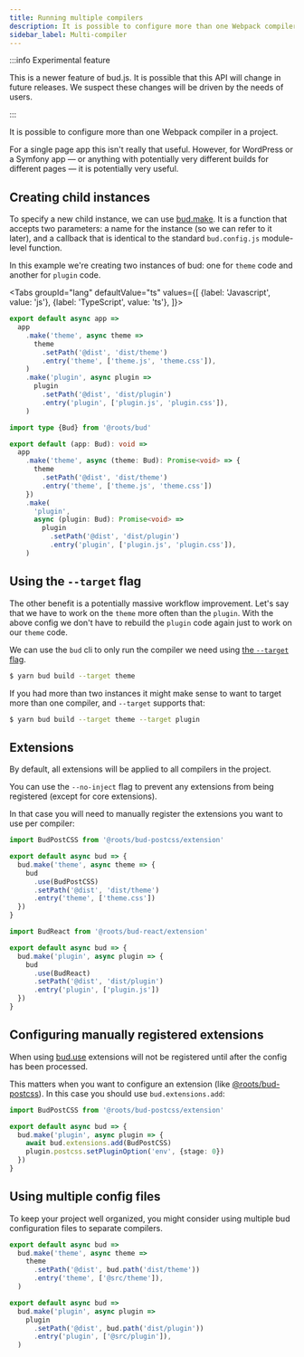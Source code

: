 ```yaml
---
title: Running multiple compilers
description: It is possible to configure more than one Webpack compiler from a single bud config.
sidebar_label: Multi-compiler
---
```



:::info Experimental feature

This is a newer feature of bud.js. It is possible that this API will change in future releases. We suspect these changes will
be driven by the needs of users.

:::

It is possible to configure more than one Webpack compiler in a project.

For a single page app this isn't really that useful. However, for WordPress or a Symfony app &mdash; or anything with potentially
very different builds for different pages &mdash; it is potentially very useful.

## Creating child instances

To specify a new child instance, we can use [bud.make](/docs/bud.make). It is a function that accepts two parameters: a name for the instance
(so we can refer to it later), and a callback that is identical to the standard `bud.config.js` module-level function.

In this example we're creating two instances of bud: one for `theme` code and another for `plugin` code.

<Tabs
  groupId="lang"
  defaultValue="ts"
  values={[
    {label: 'Javascript', value: 'js'},
    {label: 'TypeScript', value: 'ts'},
  ]}>
  <TabItem value="js">

```js title="bud.config.mjs"
export default async app =>
  app
    .make('theme', async theme =>
      theme
        .setPath('@dist', 'dist/theme')
        .entry('theme', ['theme.js', 'theme.css']),
    )
    .make('plugin', async plugin =>
      plugin
        .setPath('@dist', 'dist/plugin')
        .entry('plugin', ['plugin.js', 'plugin.css']),
    )
```

  </TabItem>
  <TabItem value="ts">

```ts title='bud.config.mts'
import type {Bud} from '@roots/bud'

export default (app: Bud): void =>
  app
    .make('theme', async (theme: Bud): Promise<void> => {
      theme
        .setPath('@dist', 'dist/theme')
        .entry('theme', ['theme.js', 'theme.css'])
    })
    .make(
      'plugin',
      async (plugin: Bud): Promise<void> =>
        plugin
          .setPath('@dist', 'dist/plugin')
          .entry('plugin', ['plugin.js', 'plugin.css']),
    )
```

  </TabItem>
</Tabs>

## Using the `--target` flag

The other benefit is a potentially massive workflow improvement. Let's say that we have to work on the `theme` more often than the `plugin`.
With the above config we don't have to rebuild the `plugin` code again just to work on our `theme` code.

We can use the `bud` cli to only run the compiler we need using [the `--target` flag](/guides/cli/build).

```sh
$ yarn bud build --target theme
```

If you had more than two instances it might make sense to want to target more than one compiler, and `--target` supports that:

```sh
$ yarn bud build --target theme --target plugin
```

## Extensions

By default, all extensions will be applied to all compilers in the project.

You can use the `--no-inject` flag to prevent any extensions from being registered (except for core extensions).

In that case you will need to manually register the extensions you want to use per compiler:

```ts title='bud.config.compiler-a.mjs'
import BudPostCSS from '@roots/bud-postcss/extension'

export default async bud => {
  bud.make('theme', async theme => {
    bud
      .use(BudPostCSS)
      .setPath('@dist', 'dist/theme')
      .entry('theme', ['theme.css'])
  })
}
```

```ts title='bud.config.compiler-b.mjs'
import BudReact from '@roots/bud-react/extension'

export default async bud => {
  bud.make('plugin', async plugin => {
    bud
      .use(BudReact)
      .setPath('@dist', 'dist/plugin')
      .entry('plugin', ['plugin.js'])
  })
}
```

## Configuring manually registered extensions

When using [bud.use](/docs/bud.use) extensions will not be registered until after the config has been processed.

This matters when you want to configure an extension (like [@roots/bud-postcss](/extensions/bud-postcss)). In this case you should use `bud.extensions.add`:

```ts title='bud.config.extensions.mjs'
import BudPostCSS from '@roots/bud-postcss/extension'

export default async bud => {
  bud.make('plugin', async plugin => {
    await bud.extensions.add(BudPostCSS)
    plugin.postcss.setPluginOption('env', {stage: 0})
  })
}
```

## Using multiple config files

To keep your project well organized, you might consider using multiple bud configuration files to separate compilers.

```ts title='bud.config.theme.mjs'
export default async bud =>
  bud.make('theme', async theme =>
    theme
      .setPath('@dist', bud.path('dist/theme'))
      .entry('theme', ['@src/theme']),
  )
```

```ts title='bud.config.plugin.mjs'
export default async bud =>
  bud.make('plugin', async plugin =>
    plugin
      .setPath('@dist', bud.path('dist/plugin'))
      .entry('plugin', ['@src/plugin']),
  )
```
